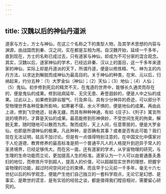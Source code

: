 ```yaml
---
---
---
```

title: 汉魏以后的神仙丹道派
---




道家与方士，方士与神仙，在这三个名称之下的类型人物，及其学术思想的内容与渊源，由战国而到秦、汉之间，实在都是互相为用。自汉魏开始，延续一千多年，直到现在，方士的名称已成过去，只有道家与神仙，却成为不可分家的混合观念。其实，汉魏以后，道家神仙的学术，已经远非秦、汉以上的面目，这一千多年来道家的神仙，实际上却是丹道派的天下，所谓丹道，便是以修炼精、气、神为主的内丹方法，以求达到解脱而成神仙为最高目的。关于神仙的种类，在宋、元以后，归纳起来，约分五种：（1）大罗金仙（神仙）；（2）天仙；（3）地仙；（4）人仙；（5）鬼仙。初步修到死后的精灵不灭，在鬼道的世界中，能够长久通灵而存在的，便是鬼仙的成果。修到祛病延年、无灾无患、寿登遐龄的，便是人中之仙的成果。过此以上，如果修到辟谷服气、行及奔马、具有少分神异的奇迹，可以部分不受物理世界各种现象所影响，如寒暑不侵，水火不惧的，便是地仙的成果。再由此上进，修到飞空绝迹，驻寿无疆，而具有种种神通，有如《庄子》、《列子》寓言所说的境界的，才算是天仙的成果。最高能修到形神俱妙，不受世间生死的拘束，解脱无累，随时随地可以散而为炁，聚而成形，天上人间，任意寄居的，便是大罗金仙，也即是所谓神仙的极果。凡此种种，是否确有其事？或者是否有此可能？我们现在无法证明，姑且不加讨论。但是有一点值得特别注意的，在中国文化中儒家对于人伦道德、教育修养的最高标准是把一个普通平凡人的人格提升到迥异于常人的圣贤境界，已经足够伟大。而在另一面，还有道家的学术，从宇宙物理的研究，与生理的生命功能而立论，更加提高人生的标准。道家认为一个人可以由普通愚夫愚妇的地位，而修炼升华到超人，提高人的价值，可以超越现实世界的理想，把握宇宙物理的功能，超过时间空间对立的束缚，而且早于公元前一千多年，毫无十六七世纪以后的科学观念，便能产生他们自己独立的一套科学观点，无论它是幻想、是事实、是欺世的谎言、是有实验的经验之谈，都是值得我们瞠目相对，需要留心研究的。